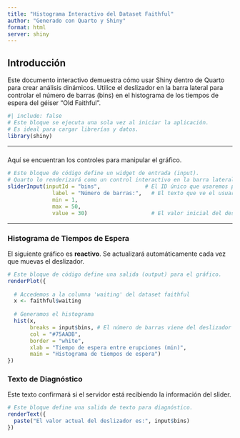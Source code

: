---
title: "Histograma Interactivo del Dataset Faithful"
author: "Generado con Quarto y Shiny"
format: html
server: shiny
---

## Introducción

Este documento interactivo demuestra cómo usar Shiny dentro de Quarto para crear análisis dinámicos. Utilice el deslizador en la barra lateral para controlar el número de barras (bins) en el histograma de los tiempos de espera del géiser "Old Faithful".

```{r setup}
#| include: false
# Este bloque se ejecuta una sola vez al iniciar la aplicación.
# Es ideal para cargar librerías y datos.
library(shiny)
```

---

### {.sidebar}

Aquí se encuentran los controles para manipular el gráfico.

```{r}
# Este bloque de código define un widget de entrada (input).
# Quarto lo renderizará como un control interactivo en la barra lateral.
sliderInput(inputId = "bins",              # El ID único que usaremos para referirnos a este valor.
              label = "Número de barras:",   # El texto que ve el usuario.
              min = 1,
              max = 50,
              value = 30)                    # El valor inicial del deslizador.
```

---

### Histograma de Tiempos de Espera

El siguiente gráfico es **reactivo**. Se actualizará automáticamente cada vez que muevas el deslizador.

```{r}
# Este bloque de código define una salida (output) para el gráfico.
renderPlot({
  
  # Accedemos a la columna 'waiting' del dataset faithful
  x <- faithful$waiting
  
  # Generamos el histograma
  hist(x, 
       breaks = input$bins, # El número de barras viene del deslizador de la UI.
       col = "#75AADB", 
       border = "white",
       xlab = "Tiempo de espera entre erupciones (min)",
       main = "Histograma de tiempos de espera")
})
```

### Texto de Diagnóstico

Este texto confirmará si el servidor está recibiendo la información del slider.

```{r}
# Este bloque define una salida de texto para diagnóstico.
renderText({
  paste("El valor actual del deslizador es:", input$bins)
})
```
